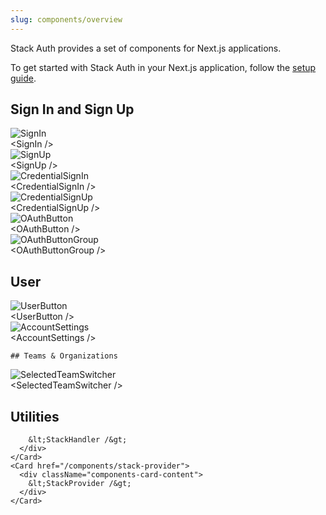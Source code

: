 ```yaml
---
slug: components/overview
---
```


Stack Auth provides a set of components for Next.js applications.

To get started with Stack Auth in your Next.js application, follow the [setup guide](/docs/getting-started/setup).

<div className="components-cards">
  <style>{`
    .components-cards .fern-card > .flex {
      align-items: stretch !important;
    }
    .components-cards .components-card-content {
      display: flex;
      justify-content: center;
      flex-direction: column;
      align-items: center;
      gap: 16px;
      color: rgba(var(--body-text), var(--tw-text-opacity));
      font-weight: bold;
    }
    .components-cards .components-card-content > .img-wrapper {
      pointer-events: none;
      touch-action: none;
      user-select: none;
      height: 200px;
      display: flex;
      justify-content: center;
      align-items: center;
    }
    .components-cards .components-card-content > .img-wrapper img {
      max-height: 200px;
      border-radius: 12px;
      box-shadow: 1px 1px 5px 0px rgba(0, 0, 0, 0.1);
    }
  `}</style>



  ## Sign In and Sign Up

  <CardGroup>
    <Card
      href="/components/sign-in"
    >
      <div className="components-card-content">
        <div className="img-wrapper">
          <img src="../imgs/sign-in.png" alt="SignIn" />
        </div>
        &lt;SignIn /&gt;
      </div>
    </Card>
    <Card
      href="/components/sign-up"
    >
      <div className="components-card-content">
        <div className="img-wrapper">
          <img src="../imgs/sign-up.png" alt="SignUp" />
        </div>
        &lt;SignUp /&gt;
      </div>
    </Card>
    <Card
      href="/components/credential-sign-in"
    >
      <div className="components-card-content">
        <div className="img-wrapper">
          <img src="../imgs/credential-sign-in.png" alt="CredentialSignIn" />
        </div>
        &lt;CredentialSignIn /&gt;
      </div>
    </Card>
    <Card
      href="/components/credential-sign-up"
    >
      <div className="components-card-content">
        <div className="img-wrapper">
          <img src="../imgs/credential-sign-up.png" alt="CredentialSignUp" />
        </div>
        &lt;CredentialSignUp /&gt;
      </div>
    </Card>
    <Card
      href="/components/oauth-button"
    >
      <div className="components-card-content">
        <div className="img-wrapper">
          <img src="../imgs/oauth-button.png" alt="OAuthButton" />
        </div>
        &lt;OAuthButton /&gt;
      </div>
    </Card>
    <Card
      href="/components/oauth-button-group"
    >
      <div className="components-card-content">
        <div className="img-wrapper">
          <img src="../imgs/oauth-button-group.png" alt="OAuthButtonGroup" />
        </div>
        &lt;OAuthButtonGroup /&gt;
      </div>
    </Card>
  </CardGroup>


  ## User

  <CardGroup>
    <Card 
      href="/components/user-button"
    >
      <div className="components-card-content">
        <div className="img-wrapper">
          <img src="../imgs/user-button.png" alt="UserButton" />
        </div>
        &lt;UserButton /&gt;
      </div>
    </Card>
    <Card href="/components/account-settings">
      <div className="components-card-content">
        <div className="img-wrapper">
          <img src="../imgs/account-settings.png" alt="AccountSettings" />
        </div>
        &lt;AccountSettings /&gt;
      </div>
    </Card>
  </CardGroup>


    ## Teams & Organizations

  <CardGroup>
    <Card href="/components/selected-team-switcher">
      <div className="components-card-content">
        <div className="img-wrapper">
          <img src="../imgs/selected-team-switcher.png" alt="SelectedTeamSwitcher" />
        </div>
        &lt;SelectedTeamSwitcher /&gt;
      </div>
    </Card>
  </CardGroup>

  ## Utilities

  <CardGroup>
    <Card href="/components/stack-handler">
      <div className="components-card-content">
        
        &lt;StackHandler /&gt;
      </div>
    </Card>
    <Card href="/components/stack-provider">
      <div className="components-card-content">
        &lt;StackProvider /&gt;
      </div>
    </Card>
  </CardGroup>
</div>
